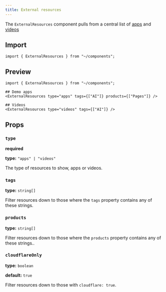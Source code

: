 ```yaml
---
title: External resources
---
```


The `ExternalResources` component pulls from a central list of [apps](https://github.com/cloudflare/cloudflare-docs/blob/production/src/content/apps/index.yaml) and [videos](https://github.com/cloudflare/cloudflare-docs/blob/production/src/content/videos/index.yaml)

## Import

```mdx
import { ExternalResources } from "~/components";
```

## Preview

```mdx live
import { ExternalResources } from "~/components";

## Demo apps
<ExternalResources type="apps" tags={["AI"]} products={["Pages"]} />

## Videos
<ExternalResources type="videos" tags={["AI"]} />
```

## Props

### `type`

**required**

**type:** `"apps" | "videos"`

The type of resources to show, apps or videos.

### `tags`

**type:** `string[]`

Filter resources down to those where the `tags` property contains any of these strings.

### `products`

**type:** `string[]`

Filter resources down to those where the `products` property contains any of these strings..

### `cloudflareOnly`

**type:** `boolean`

**default:** `true`

Filter resources down to those with `cloudflare: true`.
